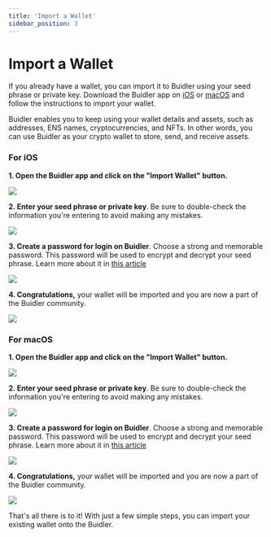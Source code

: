 ```yaml
---
title: 'Import a Wallet'
sidebar_position: 3
---
```


# Import a Wallet

If you already have a wallet, you can import it to Buidler using your seed phrase or private key. Download the Buidler app on [iOS](https://buidler.app/download/ios) or [macOS](https://buidler.app/download/mac) and follow the instructions to import your wallet.

Buidler enables you to keep using your wallet details and assets, such as addresses, ENS names, cryptocurrencies, and NFTs. In other words, you can use Buidler as your crypto wallet to store, send, and receive assets.

### For iOS

**1. Open the Buidler app and click on the "Import Wallet" button.**

<div class="mobile-screenshot">

![](../../static/img/using-buidler/import-wallet/import-wallet.png)

</div>

**2. Enter your seed phrase or private key**. Be sure to double-check the information you're entering to avoid making any mistakes.

<div class="mobile-screenshot">

![](../../static/img/using-buidler/import-wallet/import-seed-phrase.png)

</div>

**3. Create a password for login on Buidler**. Choose a strong and memorable password. This password will be used to encrypt and decrypt your seed phrase. Learn more about it in [this article](https://docs.buidler.app/docs/blog/how-buidler-store-your-password)
<div class="mobile-screenshot">

![](../../static/img/using-buidler/create-wallet/create-password.png)

</div>

**4. Congratulations,** your wallet will be imported and you are now a part of the Buidler community.

<div class="mobile-screenshot">

![](../../static/img/using-buidler/create-wallet/create-wallet-success.png)

</div>

### For macOS

**1. Open the Buidler app and click on the "Import Wallet" button.**

![](../../static/img/using-buidler/import-wallet/mac-import-wallet.png)
    
**2. Enter your seed phrase or private key**. Be sure to double-check the information you're entering to avoid making any mistakes.

![](../../static/img/using-buidler/import-wallet/mac-import-seedphrase.png)

**3. Create a password for login on Buidler**. Choose a strong and memorable password. This password will be used to encrypt and decrypt your seed phrase. Learn more about it in [this article](https://docs.buidler.app/docs/blog/how-buidler-store-your-password)

![](../../static/img/using-buidler/create-wallet/mac-create-password.png)


**4. Congratulations,** your wallet will be imported and you are now a part of the Buidler community.

![](../../static/img/using-buidler/create-wallet/mac-create-wallet-success.png)

That's all there is to it! With just a few simple steps, you can import your existing wallet onto the Buidler.
